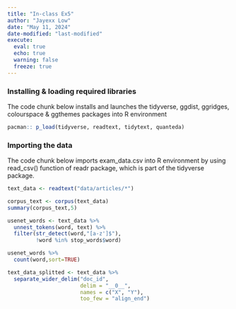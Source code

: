 ```yaml
---
title: "In-class Ex5"
author: "Jayexx Low"
date: "May 11, 2024"
date-modified: "last-modified"
execute: 
  eval: true
  echo: true
  warning: false
  freeze: true
---
```


### Installing & loading required libraries

The code chunk below installs and launches the tidyverse, ggdist, ggridges, colourspace & ggthemes packages into R environment

```r
pacman:: p_load(tidyverse, readtext, tidytext, quanteda)
```

### Importing the data

The code chunk below imports exam_data.csv into R environment by using read_csv() function of readr package, which is part of the tidyverse package.

```r
text_data <- readtext("data/articles/*")
``` 

```R
corpus_text <- corpus(text_data)
summary(corpus_text,5)
```

```r
usenet_words <- text_data %>%
  unnest_tokens(word, text) %>%
  filter(str_detect(word,"[a-z']$"),
         !word %in% stop_words$word)
```


```r
usenet_words %>%
  count(word,sort=TRUE)
```
```R
text_data_splitted <- text_data %>%
  separate_wider_delim("doc_id",
                       delim = "__0__",
                       names = c("X", "Y"),
                       too_few = "align_end")
```




